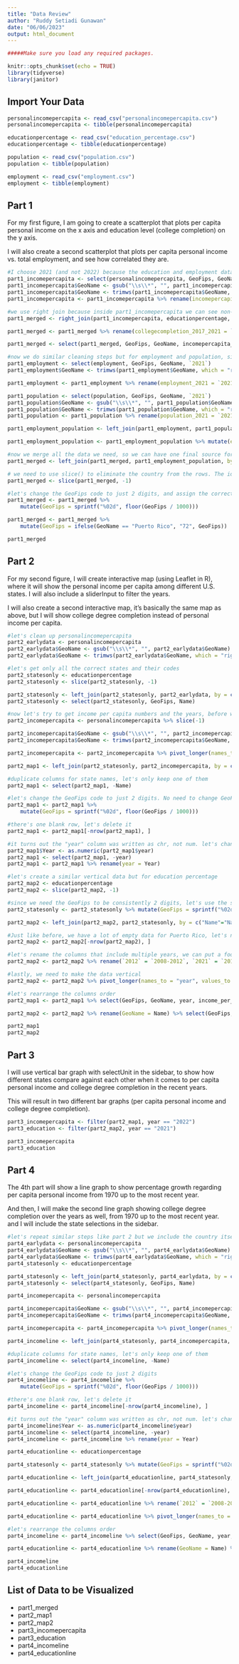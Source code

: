 ```yaml
---
title: "Data Review"
author: "Ruddy Setiadi Gunawan"
date: "06/06/2023"
output: html_document
---
```


```r

#####Make sure you load any required packages.

knitr::opts_chunk$set(echo = TRUE)
library(tidyverse)
library(janitor)
```

## Import Your Data

```r
personalincomepercapita <- read_csv("personalincomepercapita.csv")
personalincomepercapita <- tibble(personalincomepercapita)

educationpercentage <- read_csv("education_percentage.csv")
educationpercentage <- tibble(educationpercentage)

population <- read_csv("population.csv")
population <- tibble(population)

employment <- read_csv("employment.csv")
employment <- tibble(employment)
```

## Part 1

For my first figure, I am going to create a scatterplot that plots per capita personal income on the x axis and education level (college completion) on the y axis. 

I will also create a second scatterplot that plots per capita  personal income vs. total employment, and see how correlated they are.

```r
#I choose 2021 (and not 2022) because the education and employment data are only up to 2021. The 2022 data for these other tables don't exist, so it's fairer to plot 2021's data vs. 2021's data.
part1_incomepercapita <- select(personalincomepercapita, GeoFips, GeoName, `2021`)
part1_incomepercapita$GeoName <- gsub("\\s\\*", "", part1_incomepercapita$GeoName)
part1_incomepercapita$GeoName <- trimws(part1_incomepercapita$GeoName, which = "right")
part1_incomepercapita <- part1_incomepercapita %>% rename(incomepercapita_2021 = `2021`)

#we use right join because inside part1_incomepercapita we can see non-state values under GeoName.
part1_merged <- right_join(part1_incomepercapita, educationpercentage, by = c("GeoName"="Name"))

part1_merged <- part1_merged %>% rename(collegecompletion_2017_2021 = `2017-2021`)

part1_merged <- select(part1_merged, GeoFips, GeoName, incomepercapita_2021, collegecompletion_2017_2021)

#now we do similar cleaning steps but for employment and population, since we need to know the percentage of employment divided by population
part1_employment <- select(employment, GeoFips, GeoName, `2021`)
part1_employment$GeoName <- trimws(part1_employment$GeoName, which = "right")

part1_employment <- part1_employment %>% rename(employment_2021 = `2021`)

part1_population <- select(population, GeoFips, GeoName, `2021`)
part1_population$GeoName <- gsub("\\s\\*", "", part1_population$GeoName)
part1_population$GeoName <- trimws(part1_population$GeoName, which = "right")
part1_population <- part1_population %>% rename(population_2021 = `2021`)

part1_employment_population <- left_join(part1_employment, part1_population, by = c("GeoFips"="GeoFips"))

part1_employment_population <- part1_employment_population %>% mutate(employment_percentage_2021 = employment_2021/population_2021)

#now we merge all the data we need, so we can have one final source for the two scatterplots
part1_merged <- left_join(part1_merged, part1_employment_population, by = c("GeoFips"="GeoFips")) %>% select(GeoFips, GeoName, incomepercapita_2021, collegecompletion_2017_2021, employment_percentage_2021)

# we need to use slice() to eliminate the country from the rows. The idea is that we will only need to visualize the states.
part1_merged <- slice(part1_merged, -1)

#let's change the GeoFips code to just 2 digits, and assign the correct code to Puerto Rico
part1_merged <- part1_merged %>%
    mutate(GeoFips = sprintf("%02d", floor(GeoFips / 1000)))

part1_merged <- part1_merged %>%
    mutate(GeoFips = ifelse(GeoName == "Puerto Rico", "72", GeoFips))

part1_merged
```

## Part 2

For my second figure, I will create interactive map (using Leaflet in R), where it will show the personal income per capita among different U.S. states. I will also include a sliderInput to filter the years.

I will also create a second interactive map, it's basically the same map as above, but I will show college degree completion instead of personal income per capita.

```r
#let's clean up personalincomepercapita
part2_earlydata <- personalincomepercapita
part2_earlydata$GeoName <- gsub("\\s\\*", "", part2_earlydata$GeoName)
part2_earlydata$GeoName <- trimws(part2_earlydata$GeoName, which = "right")

#let's get only all the correct states and their codes
part2_statesonly <- educationpercentage
part2_statesonly <- slice(part2_statesonly, -1)

part2_statesonly <- left_join(part2_statesonly, part2_earlydata, by = c("Name"="GeoName"))
part2_statesonly <- select(part2_statesonly, GeoFips, Name)

#now let's try to get income per capita numbers and the years, before we eliminate the non-state values
part2_incomepercapita <- personalincomepercapita %>% slice(-1) 

part2_incomepercapita$GeoName <- gsub("\\s\\*", "", part2_incomepercapita$GeoName) 
part2_incomepercapita$GeoName <- trimws(part2_incomepercapita$GeoName, which = "right")

part2_incomepercapita <- part2_incomepercapita %>% pivot_longer(names_to = "year", values_to = "income_per_capita", `1970`:`2022`)

part2_map1 <- left_join(part2_statesonly, part2_incomepercapita, by = c("GeoFips"="GeoFips"))

#duplicate columns for state names, let's only keep one of them
part2_map1 <- select(part2_map1, -Name)

#let's change the GeoFips code to just 2 digits. No need to change GeoFips data type, we need it as chr to merge it with U.S. states geojson data later
part2_map1 <- part2_map1 %>%
    mutate(GeoFips = sprintf("%02d", floor(GeoFips / 1000)))

#there's one blank row, let's delete it
part2_map1 <- part2_map1[-nrow(part2_map1), ]

#it turns out the "year" column was written as chr, not num. let's change that.
part2_map1$Year <- as.numeric(part2_map1$year)
part2_map1 <- select(part2_map1, -year)
part2_map1 <- part2_map1 %>% rename(year = Year)

#let's create a similar vertical data but for education percentage
part2_map2 <- educationpercentage
part2_map2 <- slice(part2_map2, -1)

#since we need the GeoFips to be consistently 2 digits, let's use the same mutate() but this time we target part2_statesonly. Then, we use left_join to part2_map2
part2_statesonly <- part2_statesonly %>% mutate(GeoFips = sprintf("%02d", floor(GeoFips / 1000)))

part2_map2 <- left_join(part2_map2, part2_statesonly, by = c("Name"="Name"))

#Just like before, we have a lot of empty data for Puerto Rico, let's not visualize it this time.
part2_map2 <- part2_map2[-nrow(part2_map2), ]

#let's rename the columns that include multiple years, we can put a footnote later in the visualization
part2_map2 <- part2_map2 %>% rename(`2012` = `2008-2012`, `2021` = `2017-2021`)

#lastly, we need to make the data vertical
part2_map2 <- part2_map2 %>% pivot_longer(names_to = "year", values_to = "college_degree", `1970`:`2021`)

#let's rearrange the columns order
part2_map1 <- part2_map1 %>% select(GeoFips, GeoName, year, income_per_capita)

part2_map2 <- part2_map2 %>% rename(GeoName = Name) %>% select(GeoFips, GeoName, year, college_degree)

part2_map1
part2_map2
```


## Part 3

I will use vertical bar graph with selectUnit in the sidebar, to show how different states compare against each other when it comes to per capita personal income and college degree completion in the recent years. 

This will result in two different bar graphs (per capita personal income and college degree completion).

```r
part3_incomepercapita <- filter(part2_map1, year == "2022")
part3_education <- filter(part2_map2, year == "2021")

part3_incomepercapita
part3_education
```

## Part 4

The 4th part will show a line graph to show percentage growth regarding per capita personal income from 1970 up to the most recent year. 

And then, I will make the second line graph showing college degree completion over the years as well, from 1970 up to the most recent year. and I will include the state selections in the sidebar.

```r
#let's repeat similar steps like part 2 but we include the country itself as one of the selections so we can visualize it in the line chart later
part4_earlydata <- personalincomepercapita
part4_earlydata$GeoName <- gsub("\\s\\*", "", part4_earlydata$GeoName)
part4_earlydata$GeoName <- trimws(part4_earlydata$GeoName, which = "right")
part4_statesonly <- educationpercentage

part4_statesonly <- left_join(part4_statesonly, part4_earlydata, by = c("Name"="GeoName"))
part4_statesonly <- select(part4_statesonly, GeoFips, Name)

part4_incomepercapita <- personalincomepercapita

part4_incomepercapita$GeoName <- gsub("\\s\\*", "", part4_incomepercapita$GeoName) 
part4_incomepercapita$GeoName <- trimws(part4_incomepercapita$GeoName, which = "right")

part4_incomepercapita <- part4_incomepercapita %>% pivot_longer(names_to = "year", values_to = "income_per_capita", `1970`:`2022`)

part4_incomeline <- left_join(part4_statesonly, part4_incomepercapita, by = c("GeoFips"="GeoFips"))

#duplicate columns for state names, let's only keep one of them
part4_incomeline <- select(part4_incomeline, -Name)

#let's change the GeoFips code to just 2 digits
part4_incomeline <- part4_incomeline %>%
    mutate(GeoFips = sprintf("%02d", floor(GeoFips / 1000)))

#there's one blank row, let's delete it
part4_incomeline <- part4_incomeline[-nrow(part4_incomeline), ]

#it turns out the "year" column was written as chr, not num. let's change that.
part4_incomeline$Year <- as.numeric(part4_incomeline$year)
part4_incomeline <- select(part4_incomeline, -year)
part4_incomeline <- part4_incomeline %>% rename(year = Year)

part4_educationline <- educationpercentage

part4_statesonly <- part4_statesonly %>% mutate(GeoFips = sprintf("%02d", floor(GeoFips / 1000)))

part4_educationline <- left_join(part4_educationline, part4_statesonly, by = c("Name"="Name"))

part4_educationline <- part4_educationline[-nrow(part4_educationline), ]

part4_educationline <- part4_educationline %>% rename(`2012` = `2008-2012`, `2021` = `2017-2021`)

part4_educationline <- part4_educationline %>% pivot_longer(names_to = "year", values_to = "college_degree", `1970`:`2021`)

#let's rearrange the columns order
part4_incomeline <- part4_incomeline %>% select(GeoFips, GeoName, year, income_per_capita)

part4_educationline <- part4_educationline %>% rename(GeoName = Name) %>% select(GeoFips, GeoName, year, college_degree)

part4_incomeline
part4_educationline
```

## List of Data to be Visualized
- part1_merged
- part2_map1
- part2_map2
- part3_incomepercapita
- part3_education
- part4_incomeline
- part4_educationline